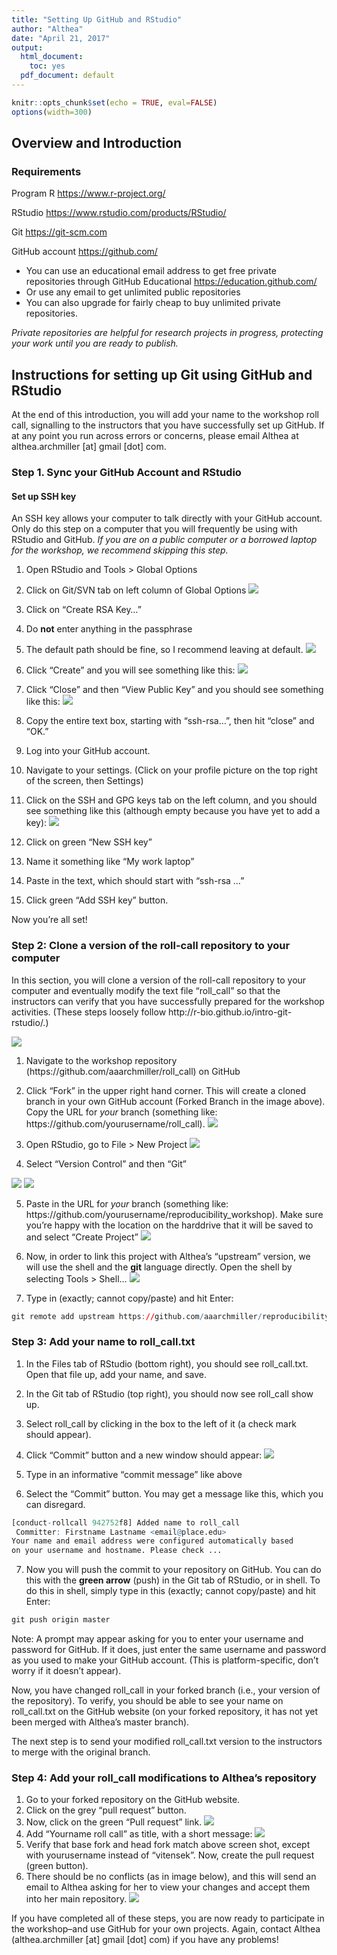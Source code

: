 ```yaml
---
title: "Setting Up GitHub and RStudio"
author: "Althea"
date: "April 21, 2017"
output:
  html_document: 
    toc: yes
  pdf_document: default
---
```


```r
knitr::opts_chunk$set(echo = TRUE, eval=FALSE)
options(width=300)
```

## Overview and Introduction

### Requirements

Program R <https://www.r-project.org/>

RStudio <https://www.rstudio.com/products/RStudio/>

Git <https://git-scm.com>

GitHub account <https://github.com/>

- You can use an educational email address to get free private repositories through GitHub Educational <https://education.github.com/> 
- Or use any email to get unlimited public repositories
- You can also upgrade for fairly cheap to buy unlimited private repositories.

*Private repositories are helpful for research projects in progress, protecting your work until you are ready to publish.*

## Instructions for setting up Git using GitHub and RStudio

At the end of this introduction, you will add your name to the workshop roll call, signalling to the instructors that you have successfully set up GitHub. If at any point you run across errors or concerns, please email Althea at althea.archmiller [at] gmail [dot] com. 

### Step 1. Sync your GitHub Account and RStudio

#### Set up SSH key

An SSH key allows your computer to talk directly with your GitHub account. Only do this step on a computer that you will frequently be using with RStudio and GitHub. *If you are on a public computer or a borrowed laptop for the workshop, we recommend skipping this step.*

1. Open RStudio and Tools > Global Options
2. Click on Git/SVN tab on left column of Global Options
![](images/ssh_setup1.png)

3. Click on "Create RSA Key..."
4. Do **not** enter anything in the passphrase
5. The default path should be fine, so I recommend leaving at default.
![](images/ssh_setup2.png)

6. Click "Create" and you will see something like this: 
![](images/ssh_setup3.png)

7. Click "Close" and then "View Public Key" and you should see something like this: 
![](images/ssh_setup4.png)

8. Copy the entire text box, starting with "ssh-rsa...", then hit "close" and "OK."
9. Log into your GitHub account.
10. Navigate to your settings. (Click on your profile picture on the top right of the screen, then Settings)
11. Click on the SSH and GPG keys tab on the left column, and you should see something like this (although empty because you have yet to add a key):
![](images/ssh_setup5.png)

12. Click on green "New SSH key"
13. Name it something like "My work laptop"
14. Paste in the text, which should start with "ssh-rsa ..."
15. Click green "Add SSH key" button.

Now you're all set! 

### Step 2: Clone a version of the roll-call repository to your computer

In this section, you will clone a version of the roll-call repository to your 
computer and eventually modify the text file "roll_call" so that the instructors
can verify that you have successfully prepared for the workshop activities. (These steps loosely follow http://r-bio.github.io/intro-git-rstudio/.)

![](images/github_overview_keynote/github_overview_keynote.001.png)



1. Navigate to the workshop repository (https://github.com/aaarchmiller/roll_call) on GitHub
2. Click "Fork" in the upper right hand corner. This will create a cloned branch in your own GitHub account (Forked Branch in the image above). Copy the URL for *your* branch (something like: https://github.com/yourusername/roll_call).
![](images/fork_repo.png)

3. Open RStudio, go to File > New Project
![](images/new_project1.png)

4. Select "Version Control" and then "Git"

![](images/new_project2.png)
![](images/new_project3.png)

5. Paste in the URL for *your* branch (something like: https://github.com/yourusername/reproducibility_workshop). Make sure you're happy with the location on the harddrive that it will be saved to and select "Create Project"
![](images/new_project4.png)

6. Now, in order to link this project with Althea's "upstream" version, we will use the shell and the **git** language directly. Open the shell by selecting Tools > Shell...
![](images/shell1.png)

7. Type in (exactly; cannot copy/paste) and hit Enter:

```r
git remote add upstream https://github.com/aaarchmiller/reproducibility_workshop
```

### Step 3: Add your name to roll_call.txt

1. In the Files tab of RStudio (bottom right), you should see roll_call.txt. Open that file up, add your name, and save.
2. In the Git tab of RStudio (top right), you should now see roll_call show up.
3. Select roll_call by clicking in the box to the left of it (a check mark should appear).
4. Click "Commit" button and a new window should appear:
![](images/commit1.png)

5. Type in an informative "commit message" like above
6. Select the "Commit" button. You may get a message like this, which you can disregard.

```r
[conduct-rollcall 942752f8] Added name to roll_call
 Committer: Firstname Lastname <email@place.edu>
Your name and email address were configured automatically based 
on your username and hostname. Please check ...
```

7. Now you will push the commit to your repository on GitHub. You can do this with the **green arrow** (push) in the Git tab of RStudio, or in shell. To do this in shell, simply  type in this (exactly; cannot copy/paste) and hit Enter:
```r
git push origin master
```

Note: A prompt may appear asking for you to enter your username and password for GitHub. If it does, just enter the same username and password as you used to make your GitHub account. (This is platform-specific, don't worry if it doesn't appear). 

Now, you have changed roll_call in your forked branch (i.e., your version of the repository). To verify, you should be able to see your name on roll_call.txt on the GitHub website (on your forked repository, it has not yet been merged with Althea's master branch).

The next step is to send your modified roll_call.txt version to the instructors to merge with the original branch. 

### Step 4: Add your roll_call modifications to Althea's repository

1. Go to your forked repository on the GitHub website.
2. Click on the grey "pull request" button.
3. Now, click on the green "Pull request" link. 
![](images/pullrequest1.png)
4. Add "Yourname roll call" as title, with a short message:
![](images/pullrequest2.png)
5. Verify that base fork and head fork match above screen shot, except with yourusername instead of "vitensek". Now, create the pull request (green button).
6. There should be no conflicts (as in image below), and this will send an email to Althea asking for her to view your changes and accept them into her main repository.
![](images/pullrequest3.png)


If you have completed all of these steps, you are now ready to participate in the workshop--and use GitHub for your own projects. Again, contact Althea (althea.archmiller [at] gmail [dot] com) if you have any problems!